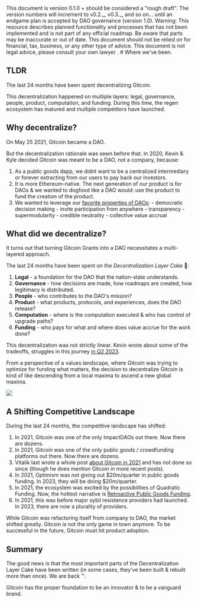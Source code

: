 
<Callout type="info">
This document is version 0.1.0 + should be considered a "rough draft".  The version numbers will increment to v0.2._, v0.3._, and so on... until an endgame plan is accepted by DAO governance (version 1.0).
</Callout>


<Callout type="warning">
  Warning: This resource describes planned functionality and processes that has
  not been implemented and is not part of any official roadmap. Be aware that parts may be inaccurate or out of
  date.  This document should not be relied on for financial, tax, business, or any other type of advice.  This document is not legal advice, please consult your own lawyer .
</Callout>
# Where we've been.

## TLDR 

The last 24 months have been spent decentralizing Gitcoin.

This decentralization happened on multiple layers: legal, governance, people, product, computation, and funding.  During this time, the regen ecosystem has matured and multiple competitors have launched.

## Why decentralize?

On May 25 2021, Gitcoin became a DAO.

But the decentralization rationale was sewn before that.  In 2020, Kevin & Kyle decided Gitcoin was meant to be a DAO, not a company, because:

1. As a public goods dapp, we didnt want to be a centralized intermediary or forever extracting from our users to pay back our investors.  
2. It is more Ethereum-native. The next generation of our product is for DAOs & we wanted to dogfood like a DAO would: use the product to fund the creation of the product.
3. We wanted to leverage our [favorite properties of DAOs](https://vitalik.ca/general/2022/09/20/daos.html):
		- democratic decision making
		- invite participation from anywhere
		- transparency
		- supermodularity
		- credible neutrality
		- collective value accrual

## What did we decentralize?

It turns out that turning Gitcoin Grants into a DAO necessitates a multi-layered approach.

The last 24 months have been spent on the *Decentralization Layer Cake* 🎂: 

1. **Legal** - a foundation for the DAO that the nation-state understands.
2. **Governance** - how decisions are made, how roadmaps are created, how legitimacy is distributed.
3. **People** - who contributes to the DAO's mission?
4. **Product** - what products, protocols, and experiences, does the DAO release?
5. **Computation** - where is the computation executed & who has control of upgrade paths?
6. **Funding** - who pays for what and where does value accrue for the work done?

This decentralization was not strictly linear. Kevin wrote about some of the tradeoffs, struggles in this journey [in Q2 2023](https://twitter.com/owocki/status/1656683662862155777).

From a perspective of a values landscape, where Gitcoin was trying to optimize for funding what matters, the decision to decentralize Gitcoin is kind of like descending from a local maxima to ascend a new global maxima.

![](./img/valuelandscape.png)

## A Shifting Competitive Landscape 

During the last 24 months, the competitive landscape has shifted:

1. In 2021, Gitcoin was one of the only ImpactDAOs out there.  Now there are dozens.
1. In 2021, Gitcoin was one of the only public goods / crowdfunding platforms out there.  Now there are dozens.
1. Vitalik last wrote a whole post [about Gitcoin in 2021](https://vitalik.ca/categories/gitcoin.html) and has not done so since (though he does mention Gitcoin in more recent posts).
1. In 2021, Optimism was not giving out $20m/quarter in public goods funding. In 2023, they will be doing $20m/quarter.
1. In 2021, the ecosystem was excited by the possibilities of Quadratic Funding.  Now, the hottest narrative is [Retroactive Public Goods Funding](https://vitalik.ca/general/2021/11/16/retro1.html).
1. In 2021, this was before major sybil resistence providers had launched.  In 2023, there are now a plurality of providers.

While Gitcoin was refactoring itself from company to DAO, the market shifted greatly.  Gitcoin is not the only game in town anymore.   To be successful in the future, Gitcoin must hit product adoption.

## Summary

The good news is that the most important parts of the Decentralization Layer Cake have been written (in some cases, they've been built & rebuilt more than once).  We are back ™️.  

Gitcoin has the proper foundation to be an innovator & to be a vanguard brand.